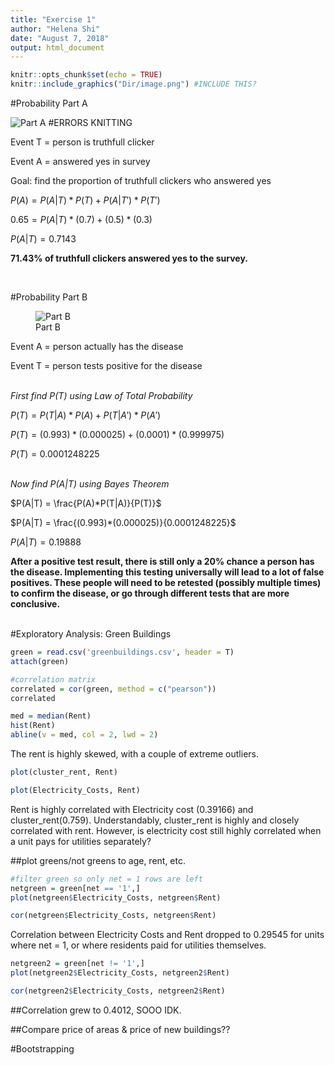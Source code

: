 ---
title: "Exercise 1"
author: "Helena Shi"
date: "August 7, 2018"
output: html_document
---

```{r setup, include=FALSE}
knitr::opts_chunk$set(echo = TRUE)
knitr::include_graphics("Dir/image.png") #INCLUDE THIS?
```

#Probability Part A

![Part A](Stats/Exercise 1/PartA.png) #ERRORS KNITTING

Event T = person is truthfull clicker

Event A = answered yes in survey

Goal: find the proportion of truthfull clickers who answered yes

$P(A) = P(A|T)*P(T) + P(A|T')*P(T')$

$0.65 = P(A|T)*(0.7) + (0.5)*(0.3)$

$P(A|T) = 0.7143$

**71.43% of truthfull clickers answered yes to the survey.**

<br>

#Probability Part B

![Part B](Stats/Exercise 1/PartB.png) 

Event A = person actually has the disease

Event T = person tests positive for the disease

<br>
*First find $P(T)$ using Law of Total Probability *

$P(T) = P(T|A)*P(A) + P(T|A')*P(A')$

$P(T) = (0.993)*(0.000025) + (0.0001)*(0.999975)$

$P(T) = 0.0001248225$

<br>
*Now find $P(A|T)$ using Bayes Theorem*

$P(A|T) = \frac{P(A)*P(T|A)}{P(T)}$ 

$P(A|T) = \frac{(0.993)*(0.000025)}{0.0001248225}$

$P(A|T) = 0.19888$

**After a positive test result, there is still only a 20% chance a person has the disease. Implementing this testing universally will lead to a lot of false positives. These people will need to be retested (possibly multiple times) to confirm the disease, or go through different tests that are more conclusive.**

<br>
#Exploratory Analysis: Green Buildings

```{r}
green = read.csv('greenbuildings.csv', header = T)
attach(green)

#correlation matrix
correlated = cor(green, method = c("pearson"))
correlated
```


```{r}
med = median(Rent)
hist(Rent)
abline(v = med, col = 2, lwd = 2)
```

The rent is highly skewed, with a couple of extreme outliers. 

```{r}
plot(cluster_rent, Rent)
```


```{r}
plot(Electricity_Costs, Rent)
```

Rent is highly correlated with Electricity cost (0.39166) and cluster_rent(0.759). Understandably, cluster_rent is highly and closely correlated with rent. However, is electricity cost still highly correlated when a unit pays for utilities separately?

##plot greens/not greens to age, rent, etc.

```{r}
#filter green so only net = 1 rows are left
netgreen = green[net == '1',]
plot(netgreen$Electricity_Costs, netgreen$Rent)
```

```{r}
cor(netgreen$Electricity_Costs, netgreen$Rent)
```

Correlation between Electricity Costs and Rent dropped to 0.29545 for units where net = 1, or where residents paid for utilities themselves.

```{r}
netgreen2 = green[net != '1',]
plot(netgreen2$Electricity_Costs, netgreen2$Rent)
```

```{r}
cor(netgreen2$Electricity_Costs, netgreen2$Rent)
```
##Correlation grew to 0.4012, SOOO IDK.

##Compare price of areas & price of new buildings??

#Bootstrapping
```{r}

```

